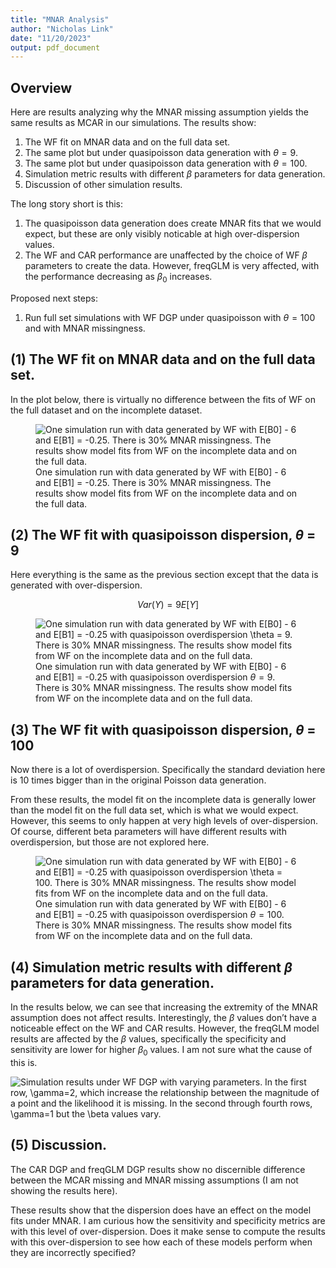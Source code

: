 ```yaml
---
title: "MNAR Analysis"
author: "Nicholas Link"
date: "11/20/2023"
output: pdf_document
---
```

<!-- \usepackage{amsmath, amsfonts, amssymb} -->
<!-- \usepackage{fancyheadings, subfigure, vmargin, setspace, caption2} -->
<!-- \usepackage{epsfig, epsf, epic, graphicx} -->
<!-- \usepackage[dvips]{color} -->
<!-- \usepackage{natbib} -->
<!-- \newcommand*{\BFalpha}{\mbox{\mathversion{bold}$\alpha$}} -->
<!-- \newcommand*{\BFbeta}{\mbox{\mathversion{bold}$\beta$}} -->
<!-- \newcommand*{\BFgamma}{\mbox{\mathversion{bold}$\gamma$}} -->
<!-- \newcommand*{\BFtheta}{\mbox{\mathversion{bold}$\theta$}} -->

## Overview

Here are results analyzing why the MNAR missing assumption yields the same results as MCAR in our simulations. The results show: 

1) The WF fit on MNAR data and on the full data set.
2) The same plot but under quasipoisson data generation with $\theta=9$.
3) The same plot but under quasipoisson data generation with $\theta=100$.
4) Simulation metric results with different $\beta$ parameters for data generation.
5) Discussion of other simulation results.

The long story short is this:

1) The quasipoisson data generation does create MNAR fits that we would expect, but these are only visibly noticable at high over-dispersion values.
2) The WF and CAR performance are unaffected by the choice of WF $\beta$ parameters to create the data. However, freqGLM is very affected, with the performance decreasing as $\beta_0$ increases.

Proposed next steps:

1) Run full set simulations with WF DGP under quasipoisson with $\theta=100$ and with MNAR missingness.

## (1) The WF fit on MNAR data and on the full data set.
In the plot below, there is virtually no difference between the fits of WF on the full dataset and on the incomplete dataset.

![One simulation run with data generated by WF with E[B0] - 6 and E[B1] = -0.25. There is 30% MNAR missingness. The results show model fits from WF on the incomplete data and on the full data.](../figures/baseline_vs_MNAR_WF_11192023.png)

\newpage

## (2) The WF fit with quasipoisson dispersion, $\theta$ = 9
Here everything is the same as the previous section except that the data is generated with over-dispersion. 

$$Var(Y) = 9E[Y]$$

![One simulation run with data generated by WF with E[B0] - 6 and E[B1] = -0.25 with quasipoisson overdispersion $\theta = 9$. There is 30% MNAR missingness. The results show model fits from WF on the incomplete data and on the full data.](../figures/baseline_vs_MNAR_WF_QPtheta9_11192023.png)

\newpage

## (3) The WF fit with quasipoisson dispersion, $\theta$ = 100
Now there is a lot of overdispersion. Specifically the standard deviation here is 10 times bigger than in the original Poisson data generation.

From these results, the model fit on the incomplete data is generally lower than the model fit on the full data set, which is what we would expect. However, this seems to only happen at very high levels of over-dispersion. Of course, different beta parameters will have different results with overdispersion, but those are not explored here.

![One simulation run with data generated by WF with E[B0] - 6 and E[B1] = -0.25 with quasipoisson overdispersion $\theta = 100$. There is 30% MNAR missingness. The results show model fits from WF on the incomplete data and on the full data.](../figures/baseline_vs_MNAR_WF_QPtheta100_11192023.png)

\newpage

## (4) Simulation metric results with different $\beta$ parameters for data generation.

In the results below, we can see that increasing the extremity of the MNAR assumption does not affect results. Interestingly, the $\beta$ values don't have a noticeable effect on the WF and CAR results. However, the freqGLM model results are affected by the $\beta$ values, specifically the specificity and sensitivity are lower for higher $\beta_0$ values. I am not sure what the cause of this is.

![Simulation results under WF DGP with varying parameters. In the first row, $\gamma=2$, which increase the relationship between the magnitude of a point and the likelihood it is missing. In the second through fourth rows, $\gamma=1$ but the $\beta$ values vary.](../figures/MNAR_WFfreqCAR_11172023.png)
\newpage

## (5) Discussion.
The CAR DGP and freqGLM DGP results show no discernible difference between the MCAR missing and MNAR missing assumptions (I am not showing the results here).

These results show that the dispersion does have an effect on the model fits under MNAR. I am curious how the sensitivity and specificity metrics are with this level of over-dispersion. Does it make sense to compute the results with this over-dispersion to see how each of these models perform when they are incorrectly specified?

